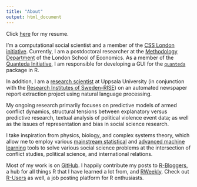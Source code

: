 ```yaml
---
title: "About"
output: html_document
---
```


Click [here](/img/Ciflikli_CV_160319.pdf) for my resume.

I'm a computational social scientist and a member of the [CSS London initiative](http://www.csslondoninitiative.co.uk/people/). Currently, I am a postdoctoral researcher at the [Methodology Department](http://www.lse.ac.uk/Methodology/People/Researchers/Gokhan-Ciflikli) of the London School of Economics. As a member of the [Quanteda Initiative](https://quanteda.org/people/), I am responsible for developing a GUI for the [`quanteda`](https://quanteda.io/) package in R.

In addition, I am a [research scientist](http://katalog.uu.se/profile/?id=N19-495) at Uppsala University (in conjunction 
with the [Research Institutes of Sweden--RISE](https://www.ri.se/en)) on an automated newspaper report extraction project using natural language processing.

My ongoing research primarily focuses on predictive models of armed conflict dynamics, structural tensions between explanatory versus predictive research, textual analysis of political violence event data; as well as the issues of representation and bias in social science research.

I take inspiration from physics, biology, and complex systems theory, which allow me to employ various [mainstream statistical](http://blogs.lse.ac.uk/impactofsocialsciences/2014/09/23/data-science-statistics-communication/) and [advanced machine learning](/img/algo.jpg) tools to solve various social science problems at the intersection of conflict studies, political science, and international relations.

Most of my work is on [GitHub](https://github.com/ciflikli). I happily contribute my posts to [R-Bloggers](https://www.r-bloggers.com/), a hub for all things R that I have learned a lot from, and [RWeekly](https://rweekly.org/). Check out [R-Users](https://www.r-users.com/) as well, a job posting platform for R enthusiasts.

